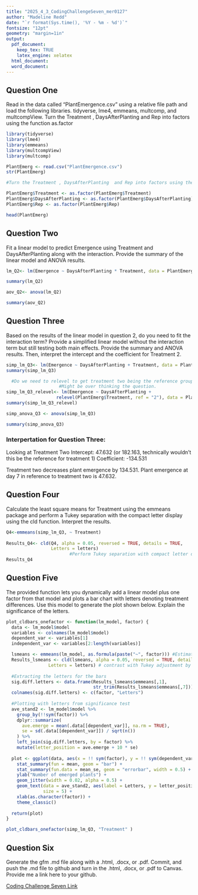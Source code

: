 ```yaml
---
title: "2025_4_3_CodingChallengeSeven_mer0127"
author: "Madeline Redd"
date: "`r format(Sys.time(), '%Y - %m - %d')`"
fontsize: "12pt"
geometry: "margin=1in"
output:
  pdf_document: 
    keep_tex: TRUE
    latex_engine: xelatex
  html_document: 
  word_document:
---
```



## Question One

Read in the data called “PlantEmergence.csv” using a relative file path and load the following libraries. tidyverse, lme4, emmeans, multcomp, and multcompView. Turn the Treatment , DaysAfterPlanting  and Rep into factors using the function as.factor

```r

library(tidyverse)
library(lme4)
library(emmeans)
library(multcompView)
library(multcomp)

PlantEmerg <- read.csv("PlantEmergence.csv")
str(PlantEmerg)

#Turn the Treatment , DaysAfterPlanting  and Rep into factors using the function as.factor

PlantEmerg$Treatment <- as.factor(PlantEmerg$Treatment)
PlantEmerg$DaysAfterPlanting <- as.factor(PlantEmerg$DaysAfterPlanting)
PlantEmerg$Rep <- as.factor(PlantEmerg$Rep)

head(PlantEmerg)

```


## Question Two

Fit a linear model to predict Emergence using Treatment and DaysAfterPlanting along with the interaction. Provide the summary of the linear model and ANOVA results. 

```r

lm_Q2<- lm(Emergence ~ DaysAfterPlanting * Treatment, data = PlantEmerg)

summary(lm_Q2)

aov_Q2<- anova(lm_Q2)

summary(aov_Q2)

```


## Question Three

Based on the results of the linear model in question 2, do you need to fit the interaction term? Provide a simplified linear model without the interaction term but still testing both main effects. Provide the summary and ANOVA results. Then, interpret the intercept and the coefficient for Treatment 2.

```r

simp_lm_Q3<- lm(Emergence ~ DaysAfterPlanting + Treatment, data = PlantEmerg)
summary(simp_lm_Q3)        

  #Do we need to relevel to get treatment two being the reference group?
                    #Might be over thinking the question.
simp_lm_Q3_relevel<- lm(Emergence ~ DaysAfterPlanting + 
                   relevel(PlantEmerg$Treatment, ref = "2"), data = PlantEmerg)
summary(simp_lm_Q3_relevel)

simp_anova_Q3 <- anova(simp_lm_Q3)

summary(simp_anova_Q3)

```
### Interpertation for Question Three:

Looking at Treatment Two 
Intercept: 47.632 (or 182.163, technically wouldn't this be the reference for treatment 1)
Coefficient: -134.531

Treatment two decreases plant emergence by 134.531. 
Plant emergence at day 7 in reference to treatment two is 47.632.


## Question Four

Calculate the least square means for Treatment using the emmeans package and perform a Tukey separation with the compact letter display using the cld function. Interpret the results.

```r
Q4<-emmeans(simp_lm_Q3, ~ Treatment) 
                    
Results_Q4<- cld(Q4, alpha = 0.05, reversed = TRUE, details = TRUE, 
                 Letters = letters)  
                        #Perform Tukey separation with compact letter display
Results_Q4

```

## Question Five

The provided function lets you dynamically add a linear model plus one factor from that model and plots a bar chart with letters denoting treatment differences. Use this model to generate the plot shown below. Explain the significance of the letters. 

```r
plot_cldbars_onefactor <- function(lm_model, factor) {
  data <- lm_model$model
  variables <- colnames(lm_model$model)
  dependent_var <- variables[1]
  independent_var <- variables[2:length(variables)]

  lsmeans <- emmeans(lm_model, as.formula(paste("~", factor))) #Estimate lsmeans 
  Results_lsmeans <- cld(lsmeans, alpha = 0.05, reversed = TRUE, details = TRUE, 
                Letters = letters) # contrast with Tukey adjustment by default.
  
  #Extracting the letters for the bars
  sig.diff.letters <- data.frame(Results_lsmeans$emmeans[,1], 
                                 str_trim(Results_lsmeans$emmeans[,7]))
  colnames(sig.diff.letters) <- c(factor, "Letters")
  
  #Plotting with letters from significance test
  ave_stand2 <- lm_model$model %>%
    group_by(!!sym(factor)) %>%
    dplyr::summarize(
      ave.emerge = mean(.data[[dependent_var]], na.rm = TRUE),
      se = sd(.data[[dependent_var]]) / sqrt(n())
    ) %>%
    left_join(sig.diff.letters, by = factor) %>%
    mutate(letter_position = ave.emerge + 10 * se)
  
  plot <- ggplot(data, aes(x = !! sym(factor), y = !! sym(dependent_var))) + 
    stat_summary(fun = mean, geom = "bar") +
    stat_summary(fun.data = mean_se, geom = "errorbar", width = 0.5) +
    ylab("Number of emerged plants") + 
    geom_jitter(width = 0.02, alpha = 0.5) +
    geom_text(data = ave_stand2, aes(label = Letters, y = letter_position), 
              size = 5) +
    xlab(as.character(factor)) +
    theme_classic()
  
  return(plot)
}

plot_cldbars_onefactor(simp_lm_Q3, "Treatment" )

```



## Question Six

Generate the gfm .md file along with a .html, .docx, or .pdf. Commit, and push the .md file to github and turn in the .html, .docx, or .pdf to Canvas. Provide me a link here to your github.


[Coding Challenge Seven Link](https://github.com/Mads-Hamrick/ENTM6820class/tree/89f9f8cb2ed9120e3835c943c98f6a304e9b0aad/2025_4_3_CodingChallengeSeven_mer0127)


